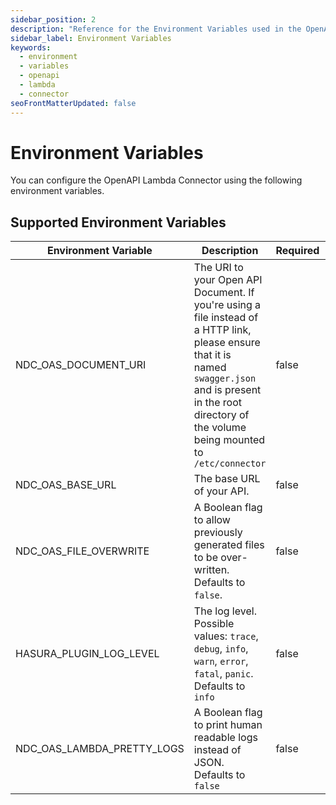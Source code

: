 ```yaml
---
sidebar_position: 2
description: "Reference for the Environment Variables used in the OpenAPI Lambda connector."
sidebar_label: Environment Variables
keywords:
  - environment
  - variables
  - openapi
  - lambda
  - connector
seoFrontMatterUpdated: false
---
```


# Environment Variables

You can configure the OpenAPI Lambda Connector using the following environment variables.

## Supported Environment Variables

| Environment Variable       | Description                                                                                                                                                                                                          | Required | Example Value                                                                                         |
| -------------------------- | -------------------------------------------------------------------------------------------------------------------------------------------------------------------------------------------------------------------- | -------- | ----------------------------------------------------------------------------------------------------- |
| NDC_OAS_DOCUMENT_URI       | The URI to your Open API Document. If you're using a file instead of a HTTP link, please ensure that it is named `swagger.json` and is present in the root directory of the volume being mounted to `/etc/connector` | false    | https://raw.githubusercontent.com/swagger-api/swagger-petstore/master/src/main/resources/openapi.yaml |
| NDC_OAS_BASE_URL           | The base URL of your API.                                                                                                                                                                                            | false    | http://my-awesome-webapp.com/v1/                                                                      |
| NDC_OAS_FILE_OVERWRITE     | A Boolean flag to allow previously generated files to be over-written. Defaults to `false`.                                                                                                                          | false    | true                                                                                                  |
| HASURA_PLUGIN_LOG_LEVEL    | The log level. Possible values: `trace`, `debug`, `info`, `warn`, `error`, `fatal`, `panic`. Defaults to `info`                                                                                                      | false    | info                                                                                                  |
| NDC_OAS_LAMBDA_PRETTY_LOGS | A Boolean flag to print human readable logs instead of JSON. Defaults to `false`                                                                                                                                     | false    | true                                                                                                  |
